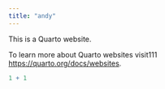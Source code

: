 ```yaml
---
title: "andy"
---
```


This is a Quarto website.

To learn more about Quarto websites visit111 <https://quarto.org/docs/websites>.

```r
1 + 1
```
